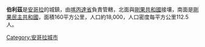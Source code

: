 '''伯利茲'''是[[安哥拉|安哥拉]]的城鎮，由[[喀丙達省|喀丙達省]]負責管轄，北面與[[剛果共和國|剛果共和國]]接壤，南面是[[剛果民主共和國|剛果民主共和國]]，面積160平方公里，人口約18,000，人口密度每平方公里112.5人。

{{Municipalities of Angola}}

[[Category:安哥拉城市|Category:安哥拉城市]]


{{Angola-geo-stub}}